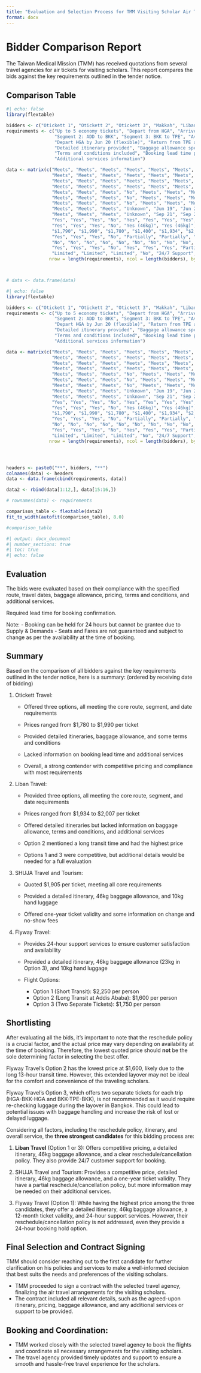 ```yaml
---
title: "Evaluation and Selection Process for TMM Visiting Scholar Air Travel Procurement"
format: docx
---
```


# Bidder Comparison Report

The Taiwan Medical Mission (TMM) has received quotations from several travel agencies for air tickets for visiting scholars. This report compares the bids against the key requirements outlined in the tender notice.

## Comparison Table


```r
#| echo: false
library(flextable)

bidders <- c("Otickett 1", "Otickett 2", "Otickett 3", "Makkah", "Liban 1", "Liban 2", "Liban 3", "Merkato", "SHUJA")
requirements <- c("Up to 5 economy tickets", "Depart from HGA", "Arrive at TPE", "Segment 1: HGA to ADD", 
                  "Segment 2: ADD to BKK", "Segment 3: BKK to TPE", "Avoid Hong Kong routing",
                  "Depart HGA by Jun 20 (flexible)", "Return from TPE after Sep 20 (flexible)", 
                  "Detailed itinerary provided", "Baggage allowance specified", "Itemized ticket price",
                  "Terms and conditions included", "Booking lead time provided", "Reschedule/cancellation policy",
                  "Additional services information")

data <- matrix(c("Meets", "Meets", "Meets", "Meets", "Meets", "Meets", "Meets", "Meets", "Meets",
                 "Meets", "Meets", "Meets", "Meets", "Meets", "Meets", "Meets", "Meets", "Meets",
                 "Meets", "Meets", "Meets", "Meets", "Meets", "Meets", "Meets", "Meets", "Meets",
                 "Meets", "Meets", "Meets", "Meets", "Meets", "Meets", "Meets", "Meets", "Meets",
                 "Meets", "Meets", "Meets", "No", "Meets", "Meets", "Meets", "Meets", "Meets",
                 "Meets", "Meets", "Meets", "No", "Meets", "Meets", "Meets", "Meets", "Meets",
                 "Meets", "Meets", "Meets", "No", "Meets", "Meets", "Meets", "Meets", "Meets",
                 "Meets", "Meets", "Meets", "Unknown", "Jun 19", "Jun 20", "Jun 21", "Jun 20", "Jun 20",
                 "Meets", "Meets", "Meets", "Unknown", "Sep 21", "Sep 21", "Sep 21", "Sep 20", "Sep 20", 
                 "Yes", "Yes", "Yes", "No", "Yes", "Yes", "Yes", "Yes", "Yes",
                 "Yes", "Yes", "Yes", "No", "Yes (46kg)", "Yes (46kg)", "Yes (46kg)", "Yes (46kg)", "Yes (46kg)",
                 "$1,790", "$1,990", "$1,780", "$1,400", "$1,934", "$2,007", "$1,934", "$1,960", "$1,905",
                 "Yes", "Yes", "Yes", "No", "Partially", "Partially", "Partially", "Partially", "Partially",
                 "No", "No", "No", "No", "No", "No", "No", "No", "No", 
                 "Yes", "Yes", "Yes", "No", "Yes", "Yes", "Yes", "Partially", "Partially",
                 "Limited", "Limited", "Limited", "No", "24/7 Support", "24/7 Support", "24/7 Support", "No", "No"),
                nrow = length(requirements), ncol = length(bidders), byrow = TRUE)



# data <- data.frame(data)
```

```r
#| echo: false
library(flextable)

bidders <- c("Otickett 1", "Otickett 2", "Otickett 3", "Makkah", "Liban 1", "Liban 2", "Liban 3", "Merkato", "SHUJA", "Noble", "Eurosom", "Flyway 1", "Flyway 2", "Flyway 3")
requirements <- c("Up to 5 economy tickets", "Depart from HGA", "Arrive at TPE", "Segment 1: HGA to ADD", 
                  "Segment 2: ADD to BKK", "Segment 3: BKK to TPE", "Avoid Hong Kong routing",
                  "Depart HGA by Jun 20 (flexible)", "Return from TPE after Sep 20 (flexible)", 
                  "Detailed itinerary provided", "Baggage allowance specified", "Itemized ticket price",
                  "Terms and conditions included", "Booking lead time provided", "Reschedule/cancellation policy",
                  "Additional services information")

data <- matrix(c("Meets", "Meets", "Meets", "Meets", "Meets", "Meets", "Meets", "Meets", "Meets", "Meets", "Meets", "Meets", "Meets", "Meets",
                 "Meets", "Meets", "Meets", "Meets", "Meets", "Meets", "Meets", "Meets", "Meets", "Meets", "Meets", "Meets", "Meets", "Meets",
                 "Meets", "Meets", "Meets", "Meets", "Meets", "Meets", "Meets", "Meets", "Meets", "Meets", "Meets", "Meets", "Meets", "Meets",
                 "Meets", "Meets", "Meets", "Meets", "Meets", "Meets", "Meets", "Meets", "Meets", "Meets", "Meets", "Meets", "Meets", "Meets",
                 "Meets", "Meets", "Meets", "No", "Meets", "Meets", "Meets", "Meets", "Meets", "Meets", "Meets", "Meets", "Meets", "Meets",
                 "Meets", "Meets", "Meets", "No", "Meets", "Meets", "Meets", "Meets", "Meets", "Meets", "Meets", "Meets", "Meets", "Meets",
                 "Meets", "Meets", "Meets", "No", "Meets", "Meets", "Meets", "Meets", "Meets", "Meets", "Meets", "Meets", "Meets", "Meets",
                 "Meets", "Meets", "Meets", "Unknown", "Jun 19", "Jun 20", "Jun 21", "Jun 20", "Jun 20", "Jun 20", "Jun 22", "Jun 20", "Jun 20", "Jun 20",
                 "Meets", "Meets", "Meets", "Unknown", "Sep 21", "Sep 21", "Sep 21", "Sep 20", "Sep 20", "Sep 21", "Sep 21", "Sep 20", "Sep 21", "Sep 20",
                 "Yes", "Yes", "Yes", "No", "Yes", "Yes", "Yes", "Yes", "Yes", "Yes", "Yes", "Yes", "Yes", "Yes",
                 "Yes", "Yes", "Yes", "No", "Yes (46kg)", "Yes (46kg)", "Yes (46kg)", "Yes (46kg)", "Yes (46kg)", "Yes (46kg)", "Unknown", "Yes (46kg)", "Yes (46kg)", "Yes (23kg)",
                 "$1,790", "$1,990", "$1,780", "$1,400", "$1,934", "$2,007", "$1,934", "$1,960", "$1,905", "$1,900", "$1,970", "$2,250", "$1,600", "$1,750",
                 "Yes", "Yes", "Yes", "No", "Partially", "Partially", "Partially", "Partially", "Partially", "Unknown", "Unknown", "Partially", "Partially", "Partially",
                 "No", "No", "No", "No", "No", "No", "No", "No", "No", "Unknown", "Unknown", "Yes (24h)", "Yes (24h)", "Yes (24h)",
                 "Yes", "Yes", "Yes", "No", "Yes", "Yes", "Yes", "Partially", "Partially", "Unknown", "Unknown", "Unknown", "Unknown", "Unknown",
                 "Limited", "Limited", "Limited", "No", "24/7 Support", "24/7 Support", "24/7 Support", "No", "No", "Unknown", "Unknown", "Yes", "Yes", "Yes"),
                nrow = length(requirements), ncol = length(bidders), byrow = TRUE)




headers <- paste0("**", bidders, "**")
colnames(data) <- headers
data <- data.frame(cbind(requirements, data))

data2 <- rbind(data[1:12,], data[15:16,])

# rownames(data) <- requirements

comparison_table <- flextable(data2)
fit_to_width(autofit(comparison_table), 8.0)

#comparison_table
```



```r
#| output: docx_document
#| number_sections: true
#| toc: true
#| echo: false


```

## Evaluation

The bids were evaluated based on their compliance with the specified route, travel dates, baggage allowance, pricing, terms and conditions, and additional services.

Required lead time for booking confirmation.

Note:
  - Booking can be held for 24 hours but cannot be grantee due to Supply & Demands
  - Seats and Fares are not guaranteed and subject to change as per the availability at the time of booking.

## Summary

Based on the comparison of all bidders against the key requirements outlined in the tender notice, here is a summary: (ordered by receiving date of bidding)



1. Otickett Travel:

   - Offered three options, all meeting the core route, segment, and date requirements
   
   - Prices ranged from $1,780 to $1,990 per ticket
   
   - Provided detailed itineraries, baggage allowance, and some terms and conditions

   - Lacked information on booking lead time and additional services

   - Overall, a strong contender with competitive pricing and compliance with most requirements



2. Liban Travel:

   - Provided three options, all meeting the core route, segment, and date requirements

   - Prices ranged from $1,934 to $2,007 per ticket

   - Offered detailed itineraries but lacked information on baggage allowance, terms and conditions, and additional services

   - Option 2 mentioned a long transit time and had the highest price

   - Options 1 and 3 were competitive, but additional details would be needed for a full evaluation


3. SHUJA Travel and Tourism:

   - Quoted $1,905 per ticket, meeting all core requirements

   - Provided a detailed itinerary, 46kg baggage allowance, and 10kg hand luggage

   - Offered one-year ticket validity and some information on change and no-show fees



4. Flyway Travel:
   - Provides 24-hour support services to ensure customer satisfaction and availability
   - Provided a detailed itinerary, 46kg baggage allowance (23kg in Option 3), and 10kg hand luggage

   - Flight Options:
      - Option 1 (Short Transit): $2,250 per person
      - Option 2 (Long Transit at Addis Ababa): $1,600 per person
      - Option 3 (Two Separate Tickets): $1,750 per person


## Shortlisting


After evaluating all the bids, it's important to note that the reschedule policy is a crucial factor, and the actual price may vary depending on availability at the time of booking. Therefore, the lowest quoted price should **not** be the sole determining factor in selecting the best offer.

Flyway Travel's Option 2 has the lowest price at $1,600, likely due to the long 13-hour transit time. However, this extended layover may not be ideal for the comfort and convenience of the traveling scholars.

Flyway Travel's Option 3, which offers two separate tickets for each trip (HGA-BKK-HGA and BKK-TPE-BKK), is not recommended as it would require re-checking luggage during the layover in Bangkok. This could lead to potential issues with baggage handling and increase the risk of lost or delayed luggage.

Considering all factors, including the reschedule policy, itinerary, and overall service, the **three strongest candidates** for this bidding process are:

1. **Liban Travel** (Option 1 or 3): Offers competitive pricing, a detailed itinerary, 46kg baggage allowance, and a clear reschedule/cancellation policy. They also provide 24/7 customer support for booking.

2. SHUJA Travel and Tourism: Provides a competitive price, detailed itinerary, 46kg baggage allowance, and a one-year ticket validity. They have a partial reschedule/cancellation policy, but more information may be needed on their additional services.

3. Flyway Travel (Option 1): While having the highest price among the three candidates, they offer a detailed itinerary, 46kg baggage allowance, a 12-month ticket validity, and 24-hour support services. However, their reschedule/cancellation policy is not addressed, even they provide a 24-hour booking hold option.

## Final Selection and Contract Signing

TMM should consider reaching out to the first candidate for further clarification on his policies and services to make a well-informed decision that best suits the needs and preferences of the visiting scholars.

   - TMM proceeded to sign a contract with the selected travel agency, finalizing the air travel arrangements for the visiting scholars.
   - The contract included all relevant details, such as the agreed-upon itinerary, pricing, baggage allowance, and any additional services or support to be provided.

## Booking and Coordination:
   - TMM worked closely with the selected travel agency to book the flights and coordinate all necessary arrangements for the visiting scholars.
   - The travel agency provided timely updates and support to ensure a smooth and hassle-free travel experience for the scholars.
   
   